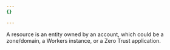 ```yaml
---
{}

---
```


A resource is an entity owned by an account, which could be a zone/domain, a Workers instance, or a Zero Trust application.
